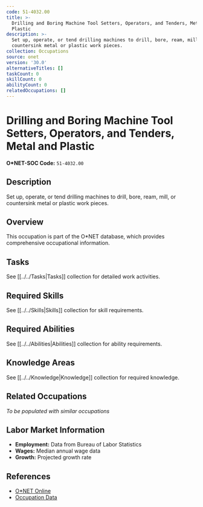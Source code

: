 ```yaml
---
code: 51-4032.00
title: >-
  Drilling and Boring Machine Tool Setters, Operators, and Tenders, Metal and
  Plastic
description: >-
  Set up, operate, or tend drilling machines to drill, bore, ream, mill, or
  countersink metal or plastic work pieces.
collection: Occupations
source: onet
version: '30.0'
alternativeTitles: []
taskCount: 0
skillCount: 0
abilityCount: 0
relatedOccupations: []
---
```

# Drilling and Boring Machine Tool Setters, Operators, and Tenders, Metal and Plastic

**O*NET-SOC Code:** `51-4032.00`

## Description

Set up, operate, or tend drilling machines to drill, bore, ream, mill, or countersink metal or plastic work pieces.

## Overview

This occupation is part of the O*NET database, which provides comprehensive occupational information.

## Tasks

See [[../../Tasks|Tasks]] collection for detailed work activities.

## Required Skills

See [[../../Skills|Skills]] collection for skill requirements.

## Required Abilities

See [[../../Abilities|Abilities]] collection for ability requirements.

## Knowledge Areas

See [[../../Knowledge|Knowledge]] collection for required knowledge.

## Related Occupations

*To be populated with similar occupations*

## Labor Market Information

- **Employment:** Data from Bureau of Labor Statistics
- **Wages:** Median annual wage data
- **Growth:** Projected growth rate

## References

- [O*NET Online](https://www.onetonline.org/link/summary/51-4032.00)
- [Occupation Data](https://www.onetcenter.org/)
